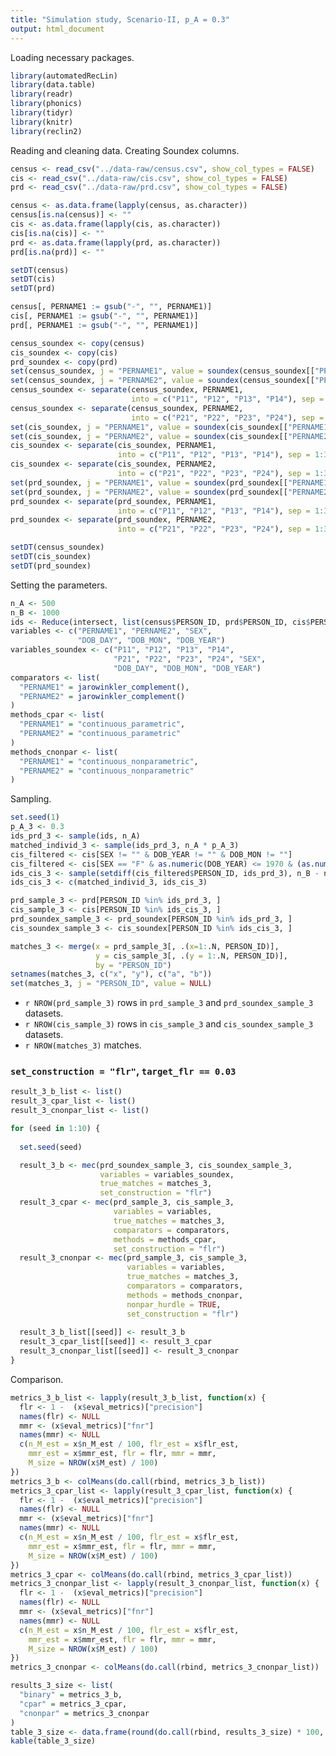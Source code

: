 ```yaml
---
title: "Simulation study, Scenario-II, p_A = 0.3"
output: html_document
---
```


Loading necessary packages.

```r
library(automatedRecLin)
library(data.table)
library(readr)
library(phonics)
library(tidyr)
library(knitr)
library(reclin2)
```

Reading and cleaning data. Creating Soundex columns.

```r
census <- read_csv("../data-raw/census.csv", show_col_types = FALSE)
cis <- read_csv("../data-raw/cis.csv", show_col_types = FALSE)
prd <- read_csv("../data-raw/prd.csv", show_col_types = FALSE)

census <- as.data.frame(lapply(census, as.character))
census[is.na(census)] <- ""
cis <- as.data.frame(lapply(cis, as.character))
cis[is.na(cis)] <- ""
prd <- as.data.frame(lapply(prd, as.character))
prd[is.na(prd)] <- ""

setDT(census)
setDT(cis)
setDT(prd)

census[, PERNAME1 := gsub("-", "", PERNAME1)]
cis[, PERNAME1 := gsub("-", "", PERNAME1)]
prd[, PERNAME1 := gsub("-", "", PERNAME1)]

census_soundex <- copy(census)
cis_soundex <- copy(cis)
prd_soundex <- copy(prd)
set(census_soundex, j = "PERNAME1", value = soundex(census_soundex[["PERNAME1"]]))
set(census_soundex, j = "PERNAME2", value = soundex(census_soundex[["PERNAME2"]]))
census_soundex <- separate(census_soundex, PERNAME1,
                           into = c("P11", "P12", "P13", "P14"), sep = 1:3)
census_soundex <- separate(census_soundex, PERNAME2,
                           into = c("P21", "P22", "P23", "P24"), sep = 1:3)
set(cis_soundex, j = "PERNAME1", value = soundex(cis_soundex[["PERNAME1"]]))
set(cis_soundex, j = "PERNAME2", value = soundex(cis_soundex[["PERNAME2"]]))
cis_soundex <- separate(cis_soundex, PERNAME1,
                        into = c("P11", "P12", "P13", "P14"), sep = 1:3)
cis_soundex <- separate(cis_soundex, PERNAME2,
                        into = c("P21", "P22", "P23", "P24"), sep = 1:3)
set(prd_soundex, j = "PERNAME1", value = soundex(prd_soundex[["PERNAME1"]]))
set(prd_soundex, j = "PERNAME2", value = soundex(prd_soundex[["PERNAME2"]]))
prd_soundex <- separate(prd_soundex, PERNAME1,
                        into = c("P11", "P12", "P13", "P14"), sep = 1:3)
prd_soundex <- separate(prd_soundex, PERNAME2,
                        into = c("P21", "P22", "P23", "P24"), sep = 1:3)

setDT(census_soundex)
setDT(cis_soundex)
setDT(prd_soundex)
```

Setting the parameters.

```r
n_A <- 500
n_B <- 1000
ids <- Reduce(intersect, list(census$PERSON_ID, prd$PERSON_ID, cis$PERSON_ID))
variables <- c("PERNAME1", "PERNAME2", "SEX",
               "DOB_DAY", "DOB_MON", "DOB_YEAR")
variables_soundex <- c("P11", "P12", "P13", "P14",
                       "P21", "P22", "P23", "P24", "SEX",
                       "DOB_DAY", "DOB_MON", "DOB_YEAR")
comparators <- list(
  "PERNAME1" = jarowinkler_complement(),
  "PERNAME2" = jarowinkler_complement()
)
methods_cpar <- list(
  "PERNAME1" = "continuous_parametric",
  "PERNAME2" = "continuous_parametric"
)
methods_cnonpar <- list(
  "PERNAME1" = "continuous_nonparametric",
  "PERNAME2" = "continuous_nonparametric"
)
```

Sampling.

```r
set.seed(1)
p_A_3 <- 0.3
ids_prd_3 <- sample(ids, n_A)
matched_individ_3 <- sample(ids_prd_3, n_A * p_A_3)
cis_filtered <- cis[SEX != "" & DOB_YEAR != "" & DOB_MON != ""]
cis_filtered <- cis[SEX == "F" & as.numeric(DOB_YEAR) <= 1970 & (as.numeric(DOB_MON) %% 2) == 0]
ids_cis_3 <- sample(setdiff(cis_filtered$PERSON_ID, ids_prd_3), n_B - n_A * p_A_3)
ids_cis_3 <- c(matched_individ_3, ids_cis_3)

prd_sample_3 <- prd[PERSON_ID %in% ids_prd_3, ]
cis_sample_3 <- cis[PERSON_ID %in% ids_cis_3, ]
prd_soundex_sample_3 <- prd_soundex[PERSON_ID %in% ids_prd_3, ]
cis_soundex_sample_3 <- cis_soundex[PERSON_ID %in% ids_cis_3, ]

matches_3 <- merge(x = prd_sample_3[, .(x=1:.N, PERSON_ID)],
                   y = cis_sample_3[, .(y = 1:.N, PERSON_ID)],
                   by = "PERSON_ID")
setnames(matches_3, c("x", "y"), c("a", "b"))
set(matches_3, j = "PERSON_ID", value = NULL)
```

+ `r NROW(prd_sample_3)` rows in `prd_sample_3` and `prd_soundex_sample_3` datasets.
+ `r NROW(cis_sample_3)` rows in `cis_sample_3` and `cis_soundex_sample_3` datasets.
+ `r NROW(matches_3)` matches.

### `set_construction = "flr"`, `target_flr == 0.03`

```r
result_3_b_list <- list()
result_3_cpar_list <- list()
result_3_cnonpar_list <- list()

for (seed in 1:10) {
  
  set.seed(seed)

  result_3_b <- mec(prd_soundex_sample_3, cis_soundex_sample_3,
                    variables = variables_soundex,
                    true_matches = matches_3,
                    set_construction = "flr")
  result_3_cpar <- mec(prd_sample_3, cis_sample_3,
                       variables = variables,
                       true_matches = matches_3,
                       comparators = comparators,
                       methods = methods_cpar,
                       set_construction = "flr")
  result_3_cnonpar <- mec(prd_sample_3, cis_sample_3,
                          variables = variables,
                          true_matches = matches_3,
                          comparators = comparators,
                          methods = methods_cnonpar,
                          nonpar_hurdle = TRUE,
                          set_construction = "flr")
  
  result_3_b_list[[seed]] <- result_3_b
  result_3_cpar_list[[seed]] <- result_3_cpar
  result_3_cnonpar_list[[seed]] <- result_3_cnonpar
}
```

Comparison.

```r
metrics_3_b_list <- lapply(result_3_b_list, function(x) {
  flr <- 1 -  (x$eval_metrics)["precision"]
  names(flr) <- NULL
  mmr <- (x$eval_metrics)["fnr"]
  names(mmr) <- NULL
  c(n_M_est = x$n_M_est / 100, flr_est = x$flr_est,
    mmr_est = x$mmr_est, flr = flr, mmr = mmr,
    M_size = NROW(x$M_est) / 100)
})
metrics_3_b <- colMeans(do.call(rbind, metrics_3_b_list))
metrics_3_cpar_list <- lapply(result_3_cpar_list, function(x) {
  flr <- 1 -  (x$eval_metrics)["precision"]
  names(flr) <- NULL
  mmr <- (x$eval_metrics)["fnr"]
  names(mmr) <- NULL
  c(n_M_est = x$n_M_est / 100, flr_est = x$flr_est,
    mmr_est = x$mmr_est, flr = flr, mmr = mmr,
    M_size = NROW(x$M_est) / 100)
})
metrics_3_cpar <- colMeans(do.call(rbind, metrics_3_cpar_list))
metrics_3_cnonpar_list <- lapply(result_3_cnonpar_list, function(x) {
  flr <- 1 -  (x$eval_metrics)["precision"]
  names(flr) <- NULL
  mmr <- (x$eval_metrics)["fnr"]
  names(mmr) <- NULL
  c(n_M_est = x$n_M_est / 100, flr_est = x$flr_est,
    mmr_est = x$mmr_est, flr = flr, mmr = mmr,
    M_size = NROW(x$M_est) / 100)
})
metrics_3_cnonpar <- colMeans(do.call(rbind, metrics_3_cnonpar_list))

results_3_size <- list(
  "binary" = metrics_3_b,
  "cpar" = metrics_3_cpar,
  "cnonpar" = metrics_3_cnonpar
)
table_3_size <- data.frame(round(do.call(rbind, results_3_size) * 100, 4))
kable(table_3_size)
```